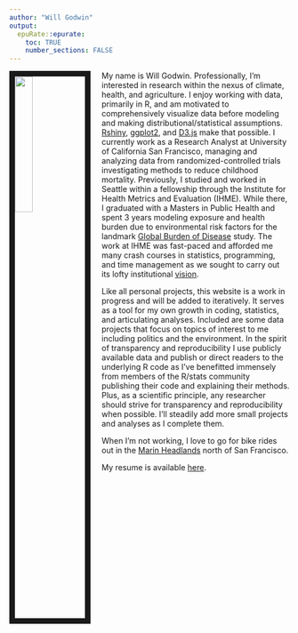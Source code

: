 ```yaml
---
author: "Will Godwin"
output:
  epuRate::epurate:
    toc: TRUE
    number_sections: FALSE
---
```


<img src="images/portrait_pic.png" style="width:25%; border:10px solid; margin-right: 20px" align="left">

My name is Will Godwin. Professionally, I'm interested in research within the nexus of climate, health, and agriculture. I enjoy working with data, primarily in R, and am motivated to comprehensively visualize data before modeling and making distributional/statistical assumptions. [Rshiny](https://shiny.rstudio.com/), [ggplot2](https://ggplot2.tidyverse.org/), and [D3.js](https://d3js.org/) make that possible. I currently work as a Research Analyst at University of California San Francisco, managing and analyzing data from randomized-controlled trials investigating methods to reduce childhood mortality. Previously, I studied and worked in Seattle within a fellowship through the Institute for Health Metrics and Evaluation (IHME). While there, I graduated with a Masters in Public Health and spent 3 years modeling exposure and health burden due to environmental risk factors for the landmark [Global Burden of Disease](https://www.thelancet.com/gbd) study. The work at IHME was fast-paced and afforded me many crash courses in statistics, programming, and time management as we sought to carry out its lofty institutional [vision](http://www.healthdata.org/gbd/about).

Like all personal projects, this website is a work in progress and will be added to iteratively. It serves as a tool for my own growth in coding, statistics, and articulating analyses. Included are some data projects that focus on topics of interest to me including politics and the environment. In the spirit of transparency and reproducibility I use publicly available data and publish or direct readers to the underlying R code as I've benefitted immensely from members of the R/stats community publishing their code and explaining their methods. Plus, as a scientific principle, any researcher should strive for transparency and reproducibility when possible. I'll steadily add more small projects and analyses as I complete them.

When I'm not working, I love to go for bike rides out in the [Marin Headlands](images/hawk_hill.JPG) north of San Francisco.

My resume is available [here](files/CV-WGodwin.pdf).